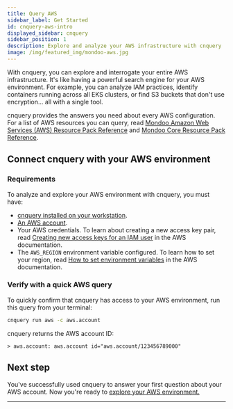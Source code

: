 ```yaml
---
title: Query AWS
sidebar_label: Get Started
id: cnquery-aws-intro
displayed_sidebar: cnquery
sidebar_position: 1
description: Explore and analyze your AWS infrastructure with cnquery
image: /img/featured_img/mondoo-aws.jpg
---
```


With cnquery, you can explore and interrogate your entire AWS infrastructure. It's like having a powerful search engine for your AWS environment. For example, you can analyze IAM practices, identify containers running across all EKS clusters, or find S3 buckets that don't use encryption... all with a single tool.

cnquery provides the answers you need about every AWS configuration. For a list of AWS resources you can query, read [Mondoo Amazon Web Services (AWS) Resource Pack Reference](/mql/resources/aws-pack/) and [Mondoo Core Resource Pack Reference](/mql/resources/core-pack/).

## Connect cnquery with your AWS environment

### Requirements

To analyze and explore your AWS environment with cnquery, you must have:

- [cnquery installed on your workstation](/cnquery/).
- [An AWS account](https://aws.amazon.com/free/).
- Your AWS credentials. To learn about creating a new access key pair, read [Creating new access keys for an IAM user](https://docs.aws.amazon.com/keyspaces/latest/devguide/access.credentials.html#create.keypair) in the AWS documentation.
- The `AWS_REGION` environment variable configured. To learn how to set your region, read [How to set environment variables](https://docs.aws.amazon.com/cli/latest/userguide/cli-configure-envvars.html#envvars-set) in the AWS documentation.

### Verify with a quick AWS query

To quickly confirm that cnquery has access to your AWS environment, run this query from your terminal:

```bash
cnquery run aws -c aws.account
```

cnquery returns the AWS account ID:

```shell
> aws.account: aws.account id="aws.account/123456789000"
```

## Next step

You've successfully used cnquery to answer your first question about your AWS account. Now you're ready to [explore your AWS environment.](/cnquery/cloud/aws/account/)

---

